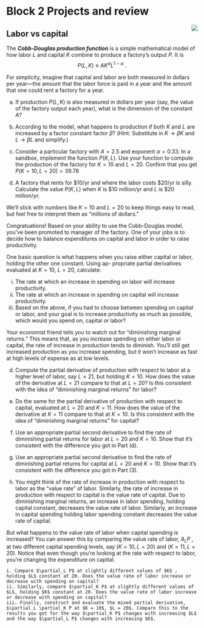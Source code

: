 # Block 2 Projects and review {.unnumbered}

<div style="float:right;">[![](www/icons/edit.png)](https://github.com/ProjectMOSAIC/MOSAIC-Calculus/blob/main/Block-2/Block-2-projects.Rmd)</div>



## Labor vs capital

The ***Cobb-Douglas production function*** is a simple mathematical model of how labor $L$ and capital $K$ combine to produce a factory's output $P$. It is $$P(L, K) \equiv A K^\alpha L^{1-\alpha}\ .$$

For simplicity, imagine that capital and labor are both measured in dollars per year---the amount that the labor force is paid in a year and the amount that one could rent a factory for a year.

a. If production $P(L, K)$ is also measured in dollars per year (say, the value of the factory output each year), what is the dimension of the constant $A$?

b. According to the model, what happens to production if both $K$ and $L$ are increased by a factor constant factor $\beta$? (Hint: Substitute in $K \rightarrow \beta K$ and $L \rightarrow \beta L$ and simplify.)

c. Consider a particular factory with $A = 2.5$ and exponent $\alpha = 0.33$. In a sandbox, implement the function $P (K, L)$. Use your function to compute the production of the factory for $K = 10$ and $L=20$. Confirm that you get $P(K=10,L=20)= 39.78$

d. A factory that rents for $10/yr and where the labor costs $20/yr is silly. Calculate the value $P (K, L)$ when $K$ is $10 million/yr and $L$ is $20 million/yr.

We’ll stick with numbers like $K = 10$ and $L = 20$ to keep things easy to read, but feel free to interpret them as "millions of dollars."

Congratuations! Based on your ability to use the Cobb-Douglas model, you’ve been promoted to manager of the factory. One of your jobs is to decide how to balance expenditures on capital and labor in order to raise productivity.

One basic question is what happens when you raise either capital or labor, holding the other one constant. Using ap- propriate partial derivatives evaluated at $K = 10$, $L = 20$, calculate:

i. The rate at which an increase in spending on labor will increase productivity.
i. The rate at which an increase in spending on capital will increase productivity.
i. Based on the above, if you had to choose between spending on capital or labor, and your goal is to increase productivity as much as possible, which would you spend on, capital or labor?

Your economist friend tells you to watch out for "diminishing marginal returns." This means that, as you increase spending on either labor or capital, the rate of increase in production tends to diminish. You’ll still get increased production as you increase spending, but it won’t increase as fast at high levels of expense as at low levels.

d. Compute the partial derivative of production with respect to labor at a higher level of labor, say $L = 21$, but holding $K = 10$. How does the value of the derivative at $L = 21$ compare to that at $L = 20$? Is this consistent with the idea of "diminishing marginal returns" for labor?

e. Do the same for the partial derivative of production with respect to capital, evaluated at $L = 20$ and $K = 11$. How does the value of the derivative at $K = 11$ compare to that at $K = 10$. Is this consistent with the idea of "diminishing marginal returns" for capital?

f. Use an appropriate partial second derivative to find the rate of diminishing partial returns for labor at $L = 20$ and $K = 10$. Show that it's consistent with the difference you got in Part (d).

g. Use an appropriate partial second derivative to find the rate of diminishing partial returns for capital at $L = 20$ and $K = 10$. Show that it's consistent with the difference you got in Part (3).

h. You might think of the rate of increase in production with respect to labor as the "value rate" of labor. Similarly, the rate of increase in production with respect to capital is the value rate of capital. Due to diminishing marginal returns, an increase in labor spending, holding capital constant, decreases the value rate of labor. Similarly, an increase in capital spending holding labor spending constant decreases the value rate of capital.

But what happens to the value rate of labor when capital
spending is increased? You can answer this by comparing
the value rate of labor, $\partial_L P$ , at two different capital spending levels, say $(K = 10,L = 20)$ and $(K = 11,L = 20)$. Notice that even though you're looking at the rate with respect to labor, you’re changing the expenditure on capital.

    i. Compare $\partial_L P$ at slightly different values of $K$ , holding $L$ constant at 20. Does the value rate of labor increase or decrease with spending on capital?
    ii. Similarly, compare $\partial_K P$ at slightly different values of  $L$, holding $K$ constant at 20. Does the value rate of labor increase or decrease with spending on capital?
    iii. Finally, construct and evaluate the mixed partial derivative, $\partial_L \partial_K P at $K = 10$, $L = 20$. Compare this to the results you got for the way $\partial_K P$ changes with increasing $L$ and the way $\partial_L P$ changes with increasing $K$.
    
